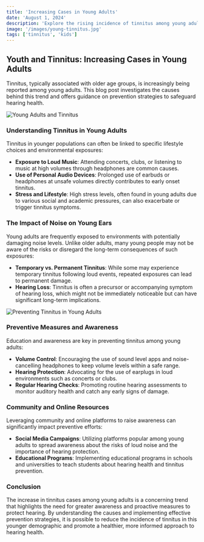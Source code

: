```yaml
---
title: 'Increasing Cases in Young Adults'
date: 'August 1, 2024'
description: 'Explore the rising incidence of tinnitus among young adults.'
image: '/images/young-tinnitus.jpg'
tags: ['tinnitus', 'kids']
---
```


## Youth and Tinnitus: Increasing Cases in Young Adults

Tinnitus, typically associated with older age groups, is increasingly being reported among young adults. This blog post investigates the causes behind this trend and offers guidance on prevention strategies to safeguard hearing health.

<Image
  src="/images/young-listening-music.jpg"
  alt="Young Adults and Tinnitus"
/>

### Understanding Tinnitus in Young Adults

Tinnitus in younger populations can often be linked to specific lifestyle choices and environmental exposures:

- **Exposure to Loud Music**: Attending concerts, clubs, or listening to music at high volumes through headphones are common causes.
- **Use of Personal Audio Devices**: Prolonged use of earbuds or headphones at unsafe volumes directly contributes to early onset tinnitus.
- **Stress and Lifestyle**: High stress levels, often found in young adults due to various social and academic pressures, can also exacerbate or trigger tinnitus symptoms.

<AdComponent />

### The Impact of Noise on Young Ears

Young adults are frequently exposed to environments with potentially damaging noise levels. Unlike older adults, many young people may not be aware of the risks or disregard the long-term consequences of such exposures:

- **Temporary vs. Permanent Tinnitus**: While some may experience temporary tinnitus following loud events, repeated exposures can lead to permanent damage.
- **Hearing Loss**: Tinnitus is often a precursor or accompanying symptom of hearing loss, which might not be immediately noticeable but can have significant long-term implications.

<Image
  src="/images/young-tinnitus.jpg"
  alt="Preventing Tinnitus in Young Adults"
/>

### Preventive Measures and Awareness

Education and awareness are key in preventing tinnitus among young adults:

- **Volume Control**: Encouraging the use of sound level apps and noise-cancelling headphones to keep volume levels within a safe range.
- **Hearing Protection**: Advocating for the use of earplugs in loud environments such as concerts or clubs.
- **Regular Hearing Checks**: Promoting routine hearing assessments to monitor auditory health and catch any early signs of damage.

<AdComponent />

### Community and Online Resources

Leveraging community and online platforms to raise awareness can significantly impact preventive efforts:

- **Social Media Campaigns**: Utilizing platforms popular among young adults to spread awareness about the risks of loud noise and the importance of hearing protection.
- **Educational Programs**: Implementing educational programs in schools and universities to teach students about hearing health and tinnitus prevention.

### Conclusion

The increase in tinnitus cases among young adults is a concerning trend that highlights the need for greater awareness and proactive measures to protect hearing. By understanding the causes and implementing effective prevention strategies, it is possible to reduce the incidence of tinnitus in this younger demographic and promote a healthier, more informed approach to hearing health.

<AdComponent />
